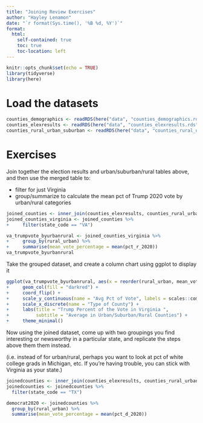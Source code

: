 ```yaml
---
title: "Joining Review Exercises"
author: "Hayley Lenamon"
date: "`r format(Sys.time(), '%B %d, %Y')`"
format:
  html:
    self-contained: true
    toc: true
    toc-location: left
---
```

```r
knitr::opts_chunk$set(echo = TRUE)
library(tidyverse)
library(here)
```

# Load the datasets

```r
counties_demographics <- readRDS(here("data", "counties_demographics.rds"))
counties_elexresults <- readRDS(here("data", "counties_elexresults.rds"))
counties_rural_urban_suburban <- readRDS(here("data", "counties_rural_urban_suburban.rds"))
```
# Exercises
Join together the election results and urban/suburban/rural tables above, and then use the merged table to:

-   filter for just Virginia
-   group/summarize to calculate the mean pct of Trump 2020 vote by urban/rural categories

```r
joined_counties <- inner_join(counties_elexresults, counties_rural_urban_suburban, by = "geoid")
joined_counties_virginia <- joined_counties %>% 
+     filter(state_code == "VA")

va_trumpvote_byurbanrural <- joined_counties_virginia %>% 
+     group_by(rural_urban) %>% 
+     summarise(mean_vote_percentage = mean(pct_r_2020))
va_trumpvote_byurbanrural
```

Take the grouped dataset, and create a column chart using ggplot to display it

```r
ggplot(va_trumpvote_byurbanrural, aes(x = reorder(rural_urban, mean_vote_percentage), y = mean_vote_percentage)) + 
+     geom_col(fill = "darkred") +
+     coord_flip() +
+     scale_y_continuous(name = "Avg Pct of Vote", labels = scales::comma) +
+     scale_x_discrete(name = "Type of County") +
+     labs(title = "Trump Percent of the Vote in Virginia ", 
+          subtitle = "Average in Urban/Suburban/Rural Counties") +
+     theme_minimal()
```
Now using the joined dataset, come up with two groupings you find interesting or newsworthy in a particular state, and replicate the steps above them them instead.

(i.e. instead of for urban/rural, perhaps you want to look at pct of white college grads in Michigan, etc. If you're having trouble, you can stick with Virginia as your state.)

```r
joinedcounties <- inner_join(counties_elexresults, counties_rural_urban_suburban, by = "geoid")
joinedcounties <- joinedcounties %>%
  filter(state_code == "TX")

democrat2020 <- joinedcounties %>%
  group_by(rural_urban) %>%
  summarise(mean_vote_percentage = mean(pct_d_2020))
```
